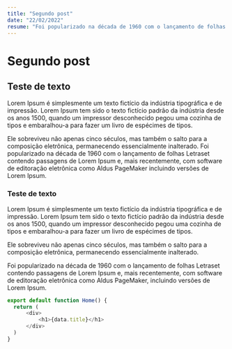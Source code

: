 ```yaml
---
title: "Segundo post"
date: "22/02/2022"
resume: "Foi popularizado na década de 1960 com o lançamento de folhas Letraset"
---
```


# Segundo post 

## Teste de texto

Lorem Ipsum é simplesmente um texto fictício da indústria tipográfica e de 
impressão. Lorem Ipsum tem sido o texto fictício padrão
da indústria desde os anos 1500, quando um impressor desconhecido pegou uma 
cozinha de tipos e embaralhou-a para fazer um livro de espécimes de tipos. 

Ele sobreviveu não apenas cinco séculos, mas também o salto para a composição 
eletrônica, permanecendo essencialmente inalterado. Foi popularizado na década 
de 1960 com o lançamento de folhas Letraset contendo passagens de Lorem Ipsum e, 
mais recentemente, com software de editoração eletrônica como Aldus PageMaker 
incluindo versões de Lorem Ipsum.

### Teste de texto

Lorem Ipsum é simplesmente um texto fictício da indústria tipográfica e de impressão.
Lorem Ipsum tem sido o texto fictício padrão da indústria desde os anos 1500, quando
um impressor desconhecido pegou uma cozinha de tipos e embaralhou-a para fazer um 
livro de espécimes de tipos. 

Ele sobreviveu não apenas cinco séculos, mas também o
salto para a composição eletrônica, permanecendo essencialmente inalterado. 

Foi popularizado na década de 1960 com o lançamento de folhas Letraset contendo 
passagens de Lorem Ipsum e, mais recentemente, com software de editoração eletrônica 
como Aldus PageMaker, incluindo versões de Lorem Ipsum.

```js
export default function Home() {
  return (
      <div>
          <h1>{data.title}</h1>
      </div>
  )
}
```